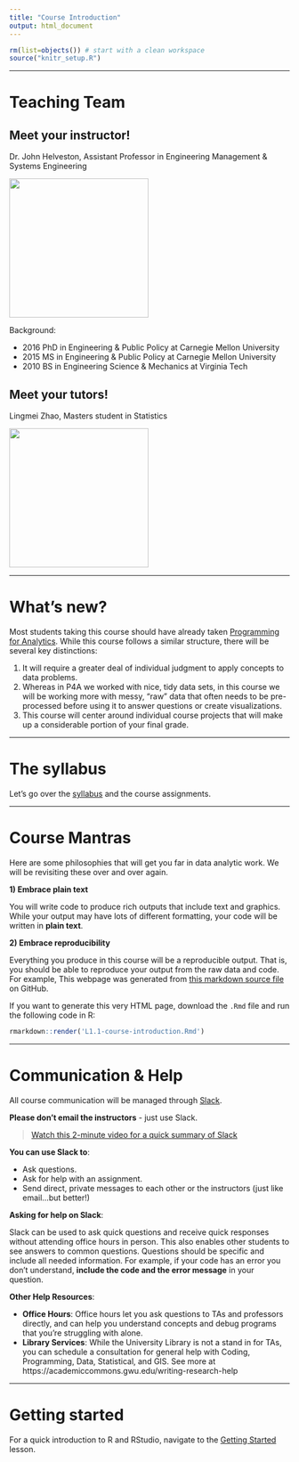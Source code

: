 ```yaml
---
title: "Course Introduction"
output: html_document
---
```


```r
rm(list=objects()) # start with a clean workspace
source("knitr_setup.R")
```

---

# Teaching Team

## Meet your instructor!

Dr. John Helveston, Assistant Professor in Engineering Management & Systems Engineering

![](images/helveston.jpg){ width=250 }

Background:

- 2016 PhD in Engineering & Public Policy at Carnegie Mellon University
- 2015 MS in Engineering & Public Policy at Carnegie Mellon University
- 2010 BS in Engineering Science & Mechanics at Virginia Tech

## Meet your tutors!

Lingmei Zhao, Masters student in Statistics

![](images/lingmei.jpg){ width=250 }

---

# What's new?

Most students taking this course should have already taken [Programming for Analytics](https://emse-p4a-gwu.github.io/). While this course follows a similar structure, there will be several key distinctions:

1. It will require a greater deal of individual judgment to apply concepts to data problems.
2. Whereas in P4A we worked with nice, tidy data sets, in this course we will be working more with messy, "raw" data that often needs to be pre-processed before using it to answer questions or create visualizations.
3. This course will center around individual course projects that will make up a considerable portion of your final grade.

---

# The syllabus

Let's go over the [syllabus](syllabus.html) and the course assignments.

---

# Course Mantras

Here are some philosophies that will get you far in data analytic work. We will be revisiting these over and over again.

**1) Embrace plain text**

You will write code to produce rich outputs that include text and graphics. While your output may have lots of different formatting, your code will be written in **plain text**.

**2) Embrace reproducibility**

Everything you produce in this course will be a reproducible output. That is, you should be able to reproduce your output from the raw data and code. For example, This webpage was generated from [this markdown source file](https://raw.githubusercontent.com/emse-eda-gwu/2020-Spring/master/L1.1-course-introduction.Rmd) on GitHub.

If you want to generate this very HTML page, download the `.Rmd` file and run the following code in R:

```r
rmarkdown::render('L1.1-course-introduction.Rmd')
```

---

# Communication & Help

All course communication will be managed through [Slack](https://6574-s11-f19.slack.com/).

**Please don't email the instructors** - just use Slack.

> [Watch this 2-minute video for a quick summary of Slack](https://youtu.be/9RJZMSsH7-g)

**You can use Slack to**:

- Ask questions.
- Ask for help with an assignment.
- Send direct, private messages to each other or the instructors (just like email...but better!)

**Asking for help on Slack**:

Slack can be used to ask quick questions and receive quick responses without attending office hours in person. This also enables other students to see answers to common questions. Questions should be specific and include all needed information. For example, if your code has an error you don't understand, **include the code and the error message** in your question.

**Other Help Resources**:

- **Office Hours**: Office hours let you ask questions to TAs and professors directly, and can help you understand concepts and debug programs that you're struggling with alone.
- **Library Services**: While the University Library is not a stand in for TAs, you can schedule a consultation for general help with Coding, Programming, Data, Statistical, and GIS. See more at https://academiccommons.gwu.edu/writing-research-help

---

# Getting started

For a quick introduction to R and RStudio, navigate to the [Getting Started](L1.2-getting-started) lesson.
